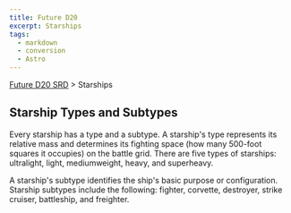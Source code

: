 ```yaml
---
title: Future D20
excerpt: Starships
tags:
  - markdown
  - conversion
  - Astro
---
```






[Future D20 SRD]( / ) > Starships




## Starship Types and Subtypes


Every starship has a type and a subtype. A starship's type represents its relative mass and determines its fighting space (how many 500-foot squares it occupies) on the battle grid. There are five types of starships: ultralight, light, mediumweight, heavy, and superheavy.


A starship's subtype identifies the ship's basic purpose or configuration. Starship subtypes include the following: fighter, corvette, destroyer, strike cruiser, battleship, and freighter.



